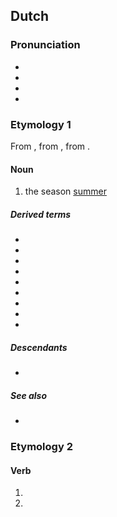 ==Dutch==

===Pronunciation===
* {{IPA|nl|/ˈzoːmər/}}
* {{audio|nl|Nl-zomer.ogg|audio}}
* {{hyphenation|nl|zo|mer}}
* {{rhymes|nl|oːmər}}

===Etymology 1===
From {{inh|nl|dum|sōmer}}, from {{inh|nl|odt|*sumar}}, from {{inh|nl|gem-pro|*sumaraz}}.

====Noun====
{{nl-noun|m|-s|zomertje}}

# the season [[summer]]

=====Derived terms=====
* {{l|nl|overzomeren}}
* {{l|nl|verzomeren}}
* {{l|nl|zomerdag}}
* {{l|nl|zomeren}}
* {{l|nl|zomermaand}}
* {{l|nl|zomerpels}}
* {{l|nl|zomers}}
* {{l|nl|zomervacht}}
* {{l|nl|zomerweer}}

=====Descendants=====
* {{desc|af|somer}}

=====See also=====
* {{list:seasons/nl}}

===Etymology 2===
{{nonlemma}}

====Verb====
{{head|nl|verb form}}

# {{nl-verb form of|p=1|n=sg|t=pres|m=ind|zomeren}}
# {{nl-verb form of|m=imp|zomeren}}